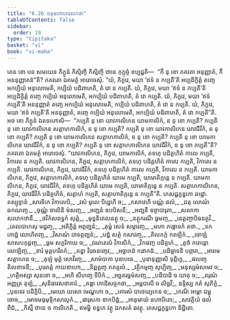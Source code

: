 ```yaml
---
title: "6.26 ចតុមហាបទេសកថា"
tableOfContents: false
sidebar:
  order: 19
type: "tipitaka"
basket: "vi"
book: "vi-maha"
---
```



<DynamicBreadcrumb />

<Division number="305" book="vi-maha">

<Paragraph number="1367" book="vi-maha">
តេន ខោ បន សមយេន ភិក្ខូនំ កិស្មិញ្ចិ កិស្មិញ្ចិ ឋានេ កុក្កុច្ចំ ឧប្បជ្ជតិ—  “កឹ នុ ខោ ភគវតា អនុញ្ញាតំ, កឹ អននុញ្ញាតន៑”តិ? ភគវតោ ឯតមត្ថំ អារោចេសុំ. “យំ, ភិក្ខវេ, មយា ‘ឥទំ ន កប្បតី’តិ អប្បដិក្ខិត្តំ តញ្ចេ អកប្បិយំ អនុលោមេតិ, កប្បិយំ បដិពាហតិ, តំ វោ ន កប្បតិ. យំ, ភិក្ខវេ, មយា ‘ឥទំ ន កប្បតី’តិ អប្បដិក្ខិត្តំ តញ្ចេ កប្បិយំ អនុលោមេតិ, អកប្បិយំ បដិពាហតិ, តំ វោ កប្បតិ. យំ, ភិក្ខវេ, មយា ‘ឥទំ កប្បតី’តិ អននុញ្ញាតំ តញ្ចេ អកប្បិយំ អនុលោមេតិ, កប្បិយំ បដិពាហតិ, តំ វោ ន កប្បតិ. យំ, ភិក្ខវេ, មយា ‘ឥទំ កប្បតី’តិ អននុញ្ញាតំ, តញ្ចេ កប្បិយំ អនុលោមេតិ, អកប្បិយំ បដិពាហតិ, តំ វោ កប្បតី”តិ.
</Paragraph>

<Paragraph number="1368" book="vi-maha">
អថ ខោ ភិក្ខូនំ ឯតទហោសិ—  “កប្បតិ នុ ខោ យាវកាលិកេន យាមកាលិកំ, ន នុ ខោ កប្បតិ? កប្បតិ នុ ខោ យាវកាលិកេន សត្តាហកាលិកំ, ន នុ ខោ កប្បតិ? កប្បតិ នុ ខោ យាវកាលិកេន យាវជីវិកំ, ន នុ ខោ កប្បតិ? កប្បតិ នុ ខោ យាមកាលិកេន សត្តាហកាលិកំ, ន នុ ខោ កប្បតិ? កប្បតិ នុ ខោ យាមកាលិកេន យាវជីវិកំ, ន នុ ខោ កប្បតិ? កប្បតិ នុ ខោ សត្តាហកាលិកេន យាវជីវិកំ, ន នុ ខោ កប្បតី”តិ? ភគវតោ ឯតមត្ថំ អារោចេសុំ.
</Paragraph>

<Paragraph number="1369" book="vi-maha">
“យាវកាលិកេន, ភិក្ខវេ, យាមកាលិកំ, តទហុ បដិគ្គហិតំ កាលេ កប្បតិ, វិកាលេ ន កប្បតិ. យាវកាលិកេន, ភិក្ខវេ, សត្តាហកាលិកំ, តទហុ បដិគ្គហិតំ កាលេ កប្បតិ, វិកាលេ ន កប្បតិ. យាវកាលិកេន, ភិក្ខវេ, យាវជីវិកំ, តទហុ បដិគ្គហិតំ កាលេ កប្បតិ, វិកាលេ ន កប្បតិ. យាមកាលិកេន, ភិក្ខវេ, សត្តាហកាលិកំ, តទហុ បដិគ្គហិតំ យាមេ កប្បតិ, យាមាតិក្កន្តេ ន កប្បតិ. យាមកាលិកេន, ភិក្ខវេ, យាវជីវិកំ, តទហុ បដិគ្គហិតំ យាមេ កប្បតិ, យាមាតិក្កន្តេ ន កប្បតិ. សត្តាហកាលិកេន, ភិក្ខវេ, យាវជីវិកំ បដិគ្គហិតំ, សត្តាហំ កប្បតិ, សត្តាហាតិក្កន្តេ ន កប្បតី”តិ.

</Paragraph>
</Division>

<Paragraph number="1370" type="center" book="vi-maha">
ភេសជ្ជក្ខន្ធកោ ឆដ្ឋោ.



</Paragraph>

<Paragraph number="1371" type="center" book="vi-maha">
តស្សុទ្ទានំ


</Paragraph>

<Paragraph number="1372" type="verses" book="vi-maha">
_សារទិកេ វិកាលេបិ,_  
_វសំ មូលេ បិដ្ឋេហិ ច;_  
_កសាវេហិ បណ្ណំ ផលំ,_  
_ជតុ លោណំ ឆកណញ្ច._  

</Paragraph>

<Paragraph number="1373" type="verses" book="vi-maha">
_ចុណ្ណំ ចាលិនិ មំសញ្ច,_  
_អញ្ជនំ ឧបបិសនី;_  
_អញ្ជនី ឧច្ចាបារុតា,_  
_សលាកា សលាកឋានឹ._  

</Paragraph>

<Paragraph number="1374" type="verses" book="vi-maha">
_ថវិកំសពទ្ធកំ សុត្តំ,_  
_មុទ្ធនិតេលនត្ថុ ច;_  
_នត្ថុករណី ធូមញ្ច,_  
_នេត្តញ្ចាបិធនត្ថវិ._  

</Paragraph>

<Paragraph number="1375" type="verses" book="vi-maha">
_តេលបាកេសុ មជ្ជញ្ច,_  
_អតិក្ខិត្តំ អព្ភញ្ជនំ;_  
_តុម្ពំ សេទំ សម្ភារញ្ច,_  
_មហា ភង្គោទកំ តថា._  

</Paragraph>

<Paragraph number="1376" type="verses" book="vi-maha">
_ទកកោដ្ឋំ លោហិតញ្ច,_  
_វិសាណំ បាទព្ភញ្ជនំ;_  
_បជ្ជំ សត្ថំ កសាវញ្ច,_  
_តិលកក្កំ កពឡិកំ._  

</Paragraph>

<Paragraph number="1377" type="verses" book="vi-maha">
_ចោឡំ សាសបកុដ្ដញ្ច,_  
_ធូម សក្ខរិកាយ ច;_  
_វណតេលំ វិកាសិកំ,_  
_វិកដញ្ច បដិគ្គហំ._  

</Paragraph>

<Paragraph number="1378" type="verses" book="vi-maha">
_គូថំ ករោន្តោ លោឡិញ្ច,_  
_ខារំ មុត្តហរីតកំ;_  
_គន្ធា វិរេចនញ្ចេវ,_  
_អច្ឆាកដំ កដាកដំ._  

</Paragraph>

<Paragraph number="1379" type="verses" book="vi-maha">
_បដិច្ឆាទនិ បព្ភារា,_  
_អារាម សត្តាហេន ច;_  
_គុឡំ មុគ្គំ សោវីរញ្ច,_  
_សាមំបាកា បុនាបចេ._  

</Paragraph>

<Paragraph number="1380" type="verses" book="vi-maha">
_បុនានុញ្ញាសិ ទុព្ភិក្ខេ,_  
_ផលញ្ច តិលខាទនី;_  
_បុរេភត្តំ កាយឌាហោ,_  
_និព្ពត្តញ្ច ភគន្ទលំ._  

</Paragraph>

<Paragraph number="1381" type="verses" book="vi-maha">
_វត្ថិកម្មញ្ច សុប្បិញ្ច,_  
_មនុស្សមំសមេវ ច;_  
_ហត្ថិអស្សា សុនខោ ច,_  
_អហិ សីហញ្ច ទីបិកំ._  

</Paragraph>

<Paragraph number="1382" type="verses" book="vi-maha">
_អច្ឆតរច្ឆមំសញ្ច,_  
_បដិបាដិ ច យាគុ ច;_  
_តរុណំ អញ្ញត្រ គុឡំ,_  
_សុនិធាវសថាគារំ._  

</Paragraph>

<Paragraph number="1383" type="verses" book="vi-maha">
_គង្គា កោដិសច្ចកថា,_  
_អម្ពបាលី ច លិច្ឆវី;_  
ឧទ្ទិស្ស កតំ សុភិក្ខំ,_  
_បុនទេវ បដិក្ខិបិ._  

</Paragraph>

<Paragraph number="1384" type="verses" book="vi-maha">
_មេឃោ យសោ មេណ្ឌកោ ច,_  
_គោរសំ បាថេយ្យកេន ច;_  
_កេណិ អម្ពោ ជម្ពុ ចោច,_  
_មោចមធុមុទ្ទិកសាលុកំ._  

</Paragraph>

<Paragraph number="1385" type="verses" book="vi-maha">
_ផារុសកា ឌាកបិដ្ឋំ,_  
_អាតុមាយំ នហាបិតោ;_  
_សាវត្ថិយំ ផលំ ពីជំ,_  
_កិស្មឹ ឋានេ ច កាលិកេតិ._  


</Paragraph>

<Paragraph number="1386" type="center" book="vi-maha">
ឥមម្ហិ ខន្ធកេ វត្ថូ ឯកសតំ ឆវត្ថុ.



</Paragraph>

<Paragraph number="1387" type="center" book="vi-maha">
ភេសជ្ជក្ខន្ធកោ និដ្ឋិតោ.
</Paragraph>